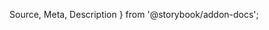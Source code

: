   Source,
  Meta,
  Description
} from '@storybook/addon-docs';

<Meta
  title="Documentation/Color Palette"
  id="documentation-color-palette"
/>

<ColorPalette />